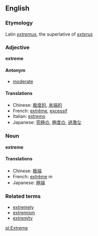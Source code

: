 ==English==
===Etymology===
Latin ''[[extremus]]'', the superlative of ''[[exterus]]''

===Adjective===
'''extreme'''

====Antonym====
*[[moderate]]

====Translations====
*Chinese: [[极度的]], [[末端的]]
*French: [[extrême]], [[excessif]]
*Italian: [[estremo]]
*Japanese: [[究極]]の, [[極度]]の, [[過激]]な

===Noun===
'''extreme'''

====Translations====
*Chinese: [[极端]]
*French: [[extrême]] ''m''
*Japanese: [[極端]]

===Related terms===
*[[extremely]]
*[[extremism]]
*[[extremity]]

[[pl:Extreme]]
{{Rndc}}